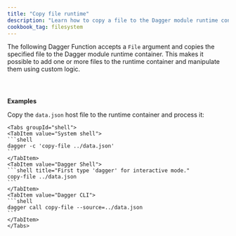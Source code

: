 ```yaml
---
title: "Copy file runtime"
description: "Learn how to copy a file to the Dagger module runtime container for custom processing using Dagger."
cookbook_tag: filesystem
---
```


The following Dagger Function accepts a `File` argument and copies the specified file to the Dagger module runtime container. This makes it possible to add one or more files to the runtime container and manipulate them using custom logic.

<Tabs groupId="language" queryString="sdk">
<TabItem value="go" label="Go">

```go file=../../cookbook/snippets/copy-file-runtime/go/main.go
```

</TabItem>
<TabItem value="python" label="Python">

```python file=../../cookbook/snippets/copy-file-runtime/python/main.py
```

</TabItem>
<TabItem value="typescript" label="TypeScript">

```typescript file=../../cookbook/snippets/copy-file-runtime/typescript/index.ts
```

</TabItem>
</Tabs>

**Examples**

Copy the `data.json` host file to the runtime container and process it:

    <Tabs groupId="shell">
    <TabItem value="System shell">
    ```shell
    dagger -c 'copy-file ../data.json'
    ```
    </TabItem>
    <TabItem value="Dagger Shell">
    ```shell title="First type 'dagger' for interactive mode."
    copy-file ../data.json
    ```
    </TabItem>
    <TabItem value="Dagger CLI">
    ```shell
    dagger call copy-file --source=../data.json
    ```
    </TabItem>
    </Tabs>
